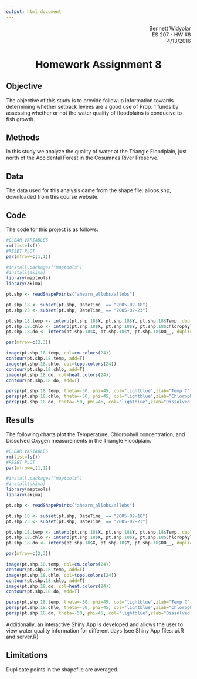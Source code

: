 ```yaml
---
output: html_document
---
```

<p align="right">Bennett Widyolar<br>
ES 207 - HW #8<br>
4/13/2016</p>

<center>
# Homework Assignment 8
</center>

## Objective
The objective of this study is to provide followup information towards determining whether setback levees are a good use of Prop. 1 funds by assessing whether or not the water quality of floodplains is conducive to fish growth.

## Methods
In this study we analyze the quality of water at the Triangle Floodplain, just north of the Accidental Forest in the Cosumnes River Preserve.

## Data
The data used for this analysis came from the shape file: allobs.shp, downloaded from this course website.

## Code
The code for this project is as follows:

```r
#CLEAR VARIABLES
rm(list=ls())
#RESET PLOT
par(mfrow=c(1,1))

#install.packages("maptools")
#install(akima)
library(maptools)
library(akima)

pt.shp <- readShapePoints("ahearn_allobs/allobs")

pt.shp.18 <- subset(pt.shp, DateTime_ == "2005-02-18")
pt.shp.23 <- subset(pt.shp, DateTime_ == "2005-02-23")

pt.shp.18.temp <- interp(pt.shp.18$X, pt.shp.18$Y, pt.shp.18$Temp, duplicate="mean")
pt.shp.18.chlo <- interp(pt.shp.18$X, pt.shp.18$Y, pt.shp.18$Chlorophyl, duplicate="mean")
pt.shp.18.do <- interp(pt.shp.18$X, pt.shp.18$Y, pt.shp.18$DO__, duplicate="mean")

par(mfrow=c(2,3))

image(pt.shp.18.temp, col=cm.colors(24))
contour(pt.shp.18.temp, add=T)
image(pt.shp.18.chlo, col=topo.colors(24))
contour(pt.shp.18.chlo, add=T)
image(pt.shp.18.do, col=heat.colors(24))
contour(pt.shp.18.do, add=T)

persp(pt.shp.18.temp, theta=-50, phi=45, col="lightblue",zlab="Temp C", xlab="UTM X (m)", ylab="UTM Y (m)")
persp(pt.shp.18.chlo, theta=-50, phi=45, col="lightblue",zlab="Chlorophyll mg/L", xlab="UTM X (m)", ylab="UTM Y (m)")
persp(pt.shp.18.do, theta=-50, phi=45, col="lightblue",zlab="Dissolved Oxygen mg/L", xlab="UTM X (m)", ylab="UTM Y (m)")


```

## Results

The following charts plot the Temperature, Chlorophyll concentration, and Dissolved Oxygen measurements in the Triangle Floodplain.

```r
#CLEAR VARIABLES
rm(list=ls())
#RESET PLOT
par(mfrow=c(1,1))

#install.packages("maptools")
#install(akima)
library(maptools)
library(akima)

pt.shp <- readShapePoints("ahearn_allobs/allobs")

pt.shp.18 <- subset(pt.shp, DateTime_ == "2005-02-18")
pt.shp.23 <- subset(pt.shp, DateTime_ == "2005-02-23")

pt.shp.18.temp <- interp(pt.shp.18$X, pt.shp.18$Y, pt.shp.18$Temp, duplicate="mean")
pt.shp.18.chlo <- interp(pt.shp.18$X, pt.shp.18$Y, pt.shp.18$Chlorophyl, duplicate="mean")
pt.shp.18.do <- interp(pt.shp.18$X, pt.shp.18$Y, pt.shp.18$DO__, duplicate="mean")

par(mfrow=c(2,3))

image(pt.shp.18.temp, col=cm.colors(24))
contour(pt.shp.18.temp, add=T)
image(pt.shp.18.chlo, col=topo.colors(24))
contour(pt.shp.18.chlo, add=T)
image(pt.shp.18.do, col=heat.colors(24))
contour(pt.shp.18.do, add=T)

persp(pt.shp.18.temp, theta=-50, phi=45, col="lightblue",zlab="Temp C", xlab="UTM X (m)", ylab="UTM Y (m)")
persp(pt.shp.18.chlo, theta=-50, phi=45, col="lightblue",zlab="Chlorophyll mg/L", xlab="UTM X (m)", ylab="UTM Y (m)")
persp(pt.shp.18.do, theta=-50, phi=45, col="lightblue",zlab="Dissolved Oxygen mg/L", xlab="UTM X (m)", ylab="UTM Y (m)")


```

Additionally, an interactive Shiny App is developed and allows the user to view water quality information for different days (see Shiny App files: ui.R and server.R)

## Limitations
Duplicate points in the shapefile are averaged.